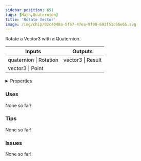 ```yaml
---
sidebar_position: 651
tags: [Math,Quaternion]
title: 'Rotate Vector'
image: /img/chip/02c4048a-5f67-47ea-9f00-692f51c66e65.svg
---
```


Rotate a Vector3 with a Quaternion.



<IChip uuid="02c4048a-5f67-47ea-9f00-692f51c66e65"/>

<table><thead><tr><th>Inputs</th><th>Outputs</th></tr></thead><tbody><tr><td>quaternion | Rotation</td><td>vector3 | Result</td></tr><tr><td>vector3 | Point</td><td /></tr></tbody></table>

<details>
  <summary>Properties</summary>
  <div>
    <div>
    <table>
      <tbody>
        <tr>
          <td>Is beta required?</td>
          <td>No</td>
        </tr>
        <tr>
          <td>Is chip a trolling risk?</td>
          <td>No</td>
        </tr>
        <tr>
          <td>Is chip a role assignment risk?</td>
          <td>No</td>
        </tr>
        <tr>
          <td>Chip UUID</td>
          <td>02c4048a-5f67-47ea-9f00-692f51c66e65</td>
        </tr>
        <tr>
          <td>Room availability</td>
          <td>Available everywhere</td>
        </tr>
      </tbody>
    </table>
    </div>
  </div>
</details>

### Uses

None so far!

### Tips

None so far!

### Issues

None so far!
